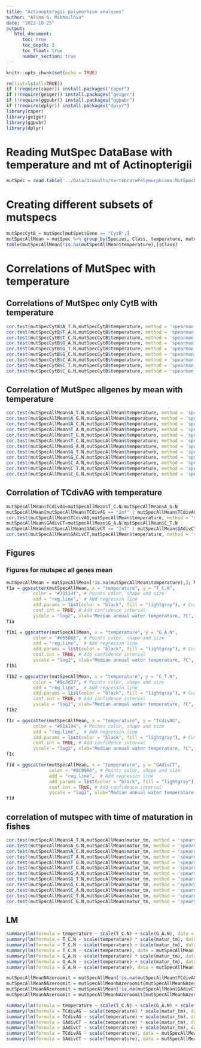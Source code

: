 ```yaml
---
title: "Actinopterygii polymorhism analyses"
author: "Alina G. Mikhailova"
date: "2022-10-25"
output:    
   html_document:
      toc: true
      toc_depth: 3
      toc_float: true
      number_section: true
---
```


```r
knitr::opts_chunk$set(echo = TRUE)
```

```r
rm(list=ls(all=TRUE))
if (!require(caper)) install.packages("caper")
if (!require(geiger)) install.packages("geiger")
if (!require(ggpubr)) install.packages("ggpubr")
if (!require(dplyr)) install.packages("dplyr")
library(caper)
library(geiger)
library(ggpubr)
library(dplyr)
```

# Reading MutSpec DataBase with temperature and mt of Actinopterigii 

```r
mutSpec = read.table('../Data/3results/VertebratePolymorphisms.MutSpecData.txt', header = TRUE)
```

# Creating different subsets of mutspecs
```r
mutSpecCytB = mutSpec[mutSpec$Gene == "CytB",]
mutSpecAllMean = mutSpec %>% group_by(Species, Class, temperature, matur_tm); mutSpecAllMean = mutSpecAllMean %>% summarise(A_C.N=mean(A_C.N), A_G.N=mean(A_G.N), A_T.N=mean(A_T.N), C_A.N=mean(C_A.N), C_G.N=mean(C_G.N), C_T.N=mean(C_T.N), G_A.N=mean(G_A.N), G_C.N=mean(G_C.N), G_T.N=mean(G_T.N), T_A.N=mean(T_A.N), T_C.N=mean(T_C.N), T_G.N=mean(T_G.N))
table(mutSpecAllMean[!is.na(mutSpecAllMean$temperature),]$Class)
```

# Correlations of MutSpec with temperature
## Correlations of MutSpec only CytB with temperature

```r
cor.test(mutSpecCytB$A_T.N,mutSpecCytB$temperature, method = 'spearman')   
cor.test(mutSpecCytB$T_A.N,mutSpecCytB$temperature, method = 'spearman')   
cor.test(mutSpecCytB$T_C.N,mutSpecCytB$temperature, method = 'spearman')       
cor.test(mutSpecCytB$G_A.N,mutSpecCytB$temperature, method = 'spearman')    
cor.test(mutSpecCytB$G_T.N,mutSpecCytB$temperature, method = 'spearman')    
cor.test(mutSpecCytB$G_C.N,mutSpecCytB$temperature, method = 'spearman')    
cor.test(mutSpecCytB$C_A.N,mutSpecCytB$temperature, method = 'spearman')     
cor.test(mutSpecCytB$C_T.N,mutSpecCytB$temperature, method = 'spearman')     
cor.test(mutSpecCytB$C_G.N,mutSpecCytB$temperature, method = 'spearman')    
```

## Correlation of MutSpec allgenes by mean with temperature


```r
cor.test(mutSpecAllMean$A_T.N,mutSpecAllMean$temperature, method = 'spearman')   
cor.test(mutSpecAllMean$A_G.N,mutSpecAllMean$temperature, method = 'spearman')      
cor.test(mutSpecAllMean$A_C.N,mutSpecAllMean$temperature, method = 'spearman')      
cor.test(mutSpecAllMean$T_A.N,mutSpecAllMean$temperature, method = 'spearman')   
cor.test(mutSpecAllMean$T_G.N,mutSpecAllMean$temperature, method = 'spearman')   
cor.test(mutSpecAllMean$T_C.N,mutSpecAllMean$temperature, method = 'spearman')       
cor.test(mutSpecAllMean$G_A.N,mutSpecAllMean$temperature, method = 'spearman')    
cor.test(mutSpecAllMean$G_T.N,mutSpecAllMean$temperature, method = 'spearman')    
cor.test(mutSpecAllMean$G_C.N,mutSpecAllMean$temperature, method = 'spearman')    
cor.test(mutSpecAllMean$C_A.N,mutSpecAllMean$temperature, method = 'spearman')     
cor.test(mutSpecAllMean$C_T.N,mutSpecAllMean$temperature, method = 'spearman')     
cor.test(mutSpecAllMean$C_G.N,mutSpecAllMean$temperature, method = 'spearman')   
```
## Correlation of TCdivAG with temperature

```r
mutSpecAllMean$TCdivAG=mutSpecAllMean$T_C.N/mutSpecAllMean$A_G.N
mutSpecAllMean[mutSpecAllMean$TCdivAG == "Inf" | mutSpecAllMean$TCdivAG == "NaN",]$TCdivAG = NA
cor.test(mutSpecAllMean$TCdivAG,mutSpecAllMean$temperature, method = 'spearman')
mutSpecAllMean$GAdivCT=mutSpecAllMean$G_A.N/mutSpecAllMean$C_T.N
mutSpecAllMean[mutSpecAllMean$GAdivCT == "Inf" | mutSpecAllMean$GAdivCT == "NaN" | is.na(mutSpecAllMean$GAdivCT),]$GAdivCT = NA
cor.test(mutSpecAllMean$GAdivCT,mutSpecAllMean$temperature, method = 'spearman')
```
## Figures
### Figures for mutspec all genes mean

```r
mutSpecAllMean = mutSpecAllMean[!is.na(mutSpecAllMean$temperature),]; N = as.character(paste("N", nrow(mutSpecAllMean), sep="")) #delete NA
f1a = ggscatter(mutSpecAllMean, x = "temperature", y = "T_C.N",
          color = "#73514f", # Points color, shape and size
          add = "reg.line",  # Add regressin line
          add.params = list(color = "black", fill = "lightgray"), # Customize reg. line
          conf.int = TRUE, # Add confidence interval
          yscale = "log2", xlab="Median annual water temperature, ?C", ylab="log2 AH>GH") + stat_cor(method = "spearman", aes(label = paste(..r.label.., ..p.label.., ..N.., sep = "~`,`~")))
f1a
```

```r
f1b1 = ggscatter(mutSpecAllMean, x = "temperature", y = "G_A.N",
          color = "#055088", # Points color, shape and size
          add = "reg.line",  # Add regressin line
          add.params = list(color = "black", fill = "lightgray"), # Customize reg. line
          conf.int = TRUE, # Add confidence interval
          yscale = "log2", xlab="Median annual water temperature, ?C", ylab="log2 CH>TH")+ stat_cor(method = "spearman", aes(label = paste(..r.label.., ..p.label.., ..N.., sep = "~`,`~")))
f1b1
```   

```r
f1b2 = ggscatter(mutSpecAllMean, x = "temperature", y = "C_T.N",
          color = "#9c3d37", # Points color, shape and size
          add = "reg.line",  # Add regressin line
          add.params = list(color = "black", fill = "lightgray"), # Customize reg. line
          conf.int = TRUE, # Add confidence interval
          yscale = "log2", xlab="Median annual water temperature, ?C", ylab="log2 GH>AH")+ stat_cor(method = "spearman", aes(label = paste(..r.label.., ..p.label.., ..N.., sep = "~`,`~")))
f1b2
```       

```r
f1c = ggscatter(mutSpecAllMean, x = "temperature", y = "TCdivAG",
          color = "#814194", # Points color, shape and size
          add = "reg.line",  # Add regressin line
          add.params = list(color = "black", fill = "lightgray"), # Customize reg. line
          conf.int = TRUE, # Add confidence interval
          yscale = "log2", xlab="Median annual water temperature, ?C", ylab="log2 A_GdivT_C")+ stat_cor(method = "spearman", aes(label = paste(..r.label.., ..p.label.., ..N.., sep = "~`,`~")))
f1c
``` 
```r
f1d = ggscatter(mutSpecAllMean, x = "temperature", y = "GAdivCT",
                color = "#8C99A6", # Points color, shape and size
                add = "reg.line",  # Add regressin line
                add.params = list(color = "black", fill = "lightgray"), # Customize reg. line
                conf.int = TRUE, # Add confidence interval
                yscale = "log2", xlab="Median annual water temperature, ?C", ylab="log2 C_TdivG_A")+ stat_cor(method = "spearman", aes(label = paste(..r.label.., ..p.label.., ..N.., sep = "~`,`~")))
f1d
``` 


## correlation of mutspec with time of maturation in fishes

```r
cor.test(mutSpecAllMean$A_T.N,mutSpecAllMean$matur_tm, method = 'spearman')   
cor.test(mutSpecAllMean$A_G.N,mutSpecAllMean$matur_tm, method = 'spearman')      
cor.test(mutSpecAllMean$A_C.N,mutSpecAllMean$matur_tm, method = 'spearman')      
cor.test(mutSpecAllMean$T_A.N,mutSpecAllMean$matur_tm, method = 'spearman')   
cor.test(mutSpecAllMean$T_G.N,mutSpecAllMean$matur_tm, method = 'spearman')   
cor.test(mutSpecAllMean$T_C.N,mutSpecAllMean$matur_tm, method = 'spearman')       
cor.test(mutSpecAllMean$G_A.N,mutSpecAllMean$matur_tm, method = 'spearman')    
cor.test(mutSpecAllMean$G_T.N,mutSpecAllMean$matur_tm, method = 'spearman')    
cor.test(mutSpecAllMean$G_C.N,mutSpecAllMean$matur_tm, method = 'spearman')    
cor.test(mutSpecAllMean$C_A.N,mutSpecAllMean$matur_tm, method = 'spearman')     
cor.test(mutSpecAllMean$C_T.N,mutSpecAllMean$matur_tm, method = 'spearman')     
cor.test(mutSpecAllMean$C_G.N,mutSpecAllMean$matur_tm, method = 'spearman') 
```
## LM
```r
summary(lm(formula = temperature ~ scale(T_C.N) + scale(G_A.N), data = mutSpecAllMean))
summary(lm(formula = T_C.N ~ scale(temperature) * scale(matur_tm), data = mutSpecAllMean))
summary(lm(formula = T_C.N ~ scale(temperature) + scale(matur_tm), data = mutSpecAllMean))
summary(lm(formula = T_C.N ~ scale(temperature), data = mutSpecAllMean))
summary(lm(formula = G_A.N ~ scale(temperature) * scale(matur_tm), data = mutSpecAllMean))
summary(lm(formula = G_A.N ~ scale(temperature) + scale(matur_tm), data = mutSpecAllMean))
summary(lm(formula = G_A.N ~ scale(temperature), data = mutSpecAllMean))

mutSpecAllMeanNAzeroomit = mutSpecAllMean[!is.na(mutSpecAllMean$TCdivAG),]
mutSpecAllMeanNAzeroomit = mutSpecAllMeanNAzeroomit[mutSpecAllMeanNAzeroomit$TCdivAG != 0,]
mutSpecAllMeanNAzeroomit = mutSpecAllMean[!is.na(mutSpecAllMean$GAdivCT),]
mutSpecAllMeanNAzeroomit = mutSpecAllMeanNAzeroomit[mutSpecAllMeanNAzeroomit$GAdivCT != 0,]

summary(lm(formula = temperature ~ scale(T_C.N) + scale(G_A.N) + scale(TCdivAG) + scale(GAdivCT), data = mutSpecAllMeanNAzeroomit))
summary(lm(formula = TCdivAG ~ scale(temperature) * scale(matur_tm), data = mutSpecAllMeanNAzeroomit))
summary(lm(formula = TCdivAG ~ scale(temperature) + scale(matur_tm), data = mutSpecAllMeanNAzeroomit))
summary(lm(formula = GAdivCT ~ scale(temperature) * scale(matur_tm), data = mutSpecAllMeanNAzeroomit))
summary(lm(formula = GAdivCT ~ scale(temperature) + scale(matur_tm), data = mutSpecAllMeanNAzeroomit))
summary(lm(formula = TCdivAG ~ scale(temperature), data = mutSpecAllMeanNAzeroomit))
summary(lm(formula = GAdivCT ~ scale(temperature), data = mutSpecAllMeanNAzeroomit))

``` 
